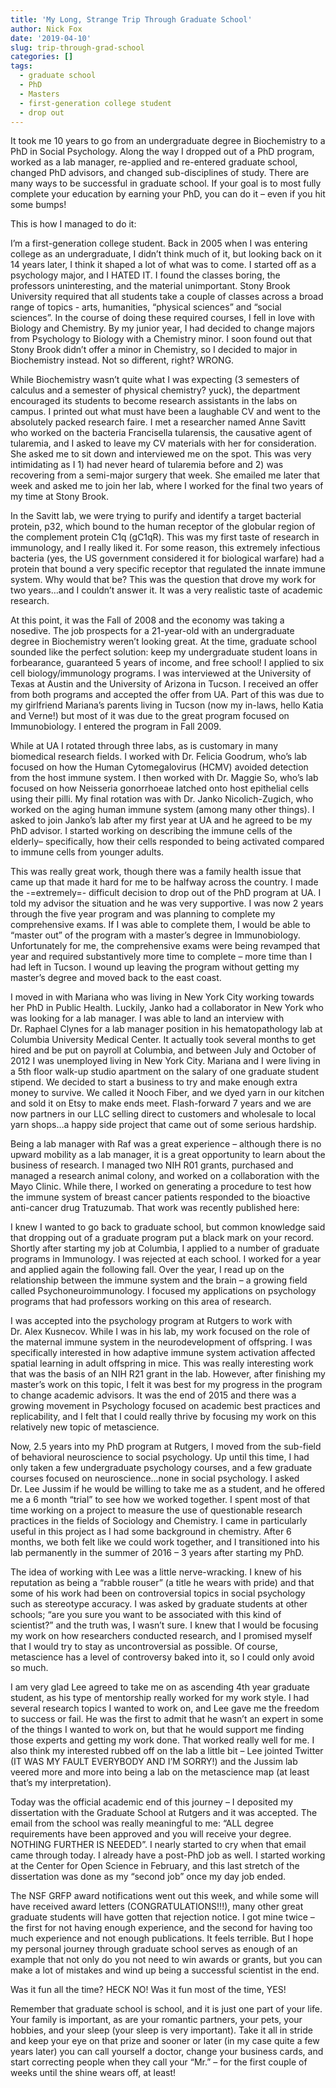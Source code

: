 ```yaml
---
title: 'My Long, Strange Trip Through Graduate School'
author: Nick Fox
date: '2019-04-10'
slug: trip-through-grad-school
categories: []
tags:
  - graduate school
  - PhD
  - Masters
  - first-generation college student
  - drop out
---
```


It took me 10 years to go from an undergraduate degree in Biochemistry to a PhD in Social Psychology.  Along the way I dropped out of a PhD program, worked as a lab manager, re-applied and re-entered graduate school, changed PhD advisors, and changed sub-disciplines of study.  There are many ways to be successful in graduate school.  If your goal is to most fully complete your education by earning your PhD, you can do it – even if you hit some bumps!  

This is how I managed to do it:

I'm a first-generation college student.  Back in 2005 when I was entering college as an undergraduate, I didn't think much of it, but looking back on it 14 years later, I think it shaped a lot of what was to come.  I started off as a psychology major, and I HATED IT.  I found the classes boring, the professors uninteresting, and the material unimportant.  Stony Brook University required that all students take a couple of classes across a broad range of topics - arts, humanities, "physical sciences" and "social sciences".  In the course of doing these required courses, I fell in love with Biology and Chemistry.  By my junior year, I had decided to change majors from Psychology to Biology with a Chemistry minor.  I soon found out that Stony Brook didn't offer a minor in Chemistry, so I decided to major in Biochemistry instead.  Not so different, right? WRONG.

While Biochemistry wasn't quite what I was expecting (3 semesters of calculus and a semester of physical chemistry? yuck), the department encouraged its students to become research assistants in the labs on campus.  I printed out what must have been a laughable CV and went to the absolutely packed research faire.  I met a researcher named Anne Savitt who worked on the bacteria Francisella tularensis, the causative agent of tularemia, and I asked to leave my CV materials with her for consideration.  She asked me to sit down and interviewed me on the spot. This was very intimidating as I 1) had never heard of tularemia before and 2) was recovering from a semi-major surgery that week.  She emailed me later that week and asked me to join her lab, where I worked for the final two years of my time at Stony Brook.

In the Savitt lab, we were trying to purify and identify a target bacterial protein, p32, which bound to the human receptor of the globular region of the complement protein C1q (gC1qR).  This was my first taste of research in immunology, and I really liked it.  For some reason, this extremely infectious bacteria (yes, the US government considered it for biological warfare) had a protein that bound a very specific receptor that regulated the innate immune system.  Why would that be?  This was the question that drove my work for two years...and I couldn't answer it.  It was a very realistic taste of academic research.

At this point, it was the Fall of 2008 and the economy was taking a nosedive.  The job prospects for a 21-year-old with an undergraduate degree in Biochemistry weren't looking great.  At the time, graduate school sounded like the perfect solution: keep my undergraduate student loans in forbearance, guaranteed 5 years of income, and free school!  I applied to six cell biology/immunology programs.  I was interviewed at the University of Texas at Austin and the University of Arizona in Tucson.  I received an offer from both programs and accepted the offer from UA.  Part of this was due to my girlfriend Mariana’s parents living in Tucson (now my in-laws, hello Katia and Verne!) but most of it was due to the great program focused on Immunobiology.  I entered the program in Fall 2009.

While at UA I rotated through three labs, as is customary in many biomedical research fields.  I worked with Dr. Felicia Goodrum, who’s lab focused on how the Human Cytomegalovirus (HCMV) avoided detection from the host immune system.  I then worked with Dr. Maggie So, who’s lab focused on how Neisseria gonorrhoeae latched onto host epithelial cells using their pilli.  My final rotation was with Dr. Janko Nicolich-Zugich, who worked on the aging human immune system (among many other things).  I asked to join Janko’s lab after my first year at UA and he agreed to be my PhD advisor.  I started working on describing the immune cells of the elderly– specifically, how their cells responded to being activated compared to immune cells from younger adults. 

This was really great work, though there was a family health issue that came up that made it hard for me to be halfway across the country.  I made the -=extremely=- difficult decision to drop out of the PhD program at UA.  I told my advisor the situation and he was very supportive.  I was now 2 years through the five year program and was planning to complete my comprehensive exams.  If I was able to complete them, I would be able to “master out” of the program with a master’s degree in Immunobiology.  Unfortunately for me, the comprehensive exams were being revamped that year and required substantively more time to complete – more time than I had left in Tucson.  I wound up leaving the program without getting my master’s degree and moved back to the east coast.

I moved in with Mariana who was living in New York City working towards her PhD in Public Health.  Luckily, Janko had a collaborator in New York who was looking for a lab manager.  I was able to land an interview with Dr. Raphael Clynes for a lab manager position in his hematopathology lab at Columbia University Medical Center.  It actually took several months to get hired and be put on payroll at Columbia, and between July and October of 2012 I was unemployed living in New York City.  Mariana and I were living in a 5th floor walk-up studio apartment on the salary of one graduate student stipend.  We decided to start a business to try and make enough extra money to survive.  We called it Nooch Fiber, and we dyed yarn in our kitchen and sold it on Etsy to make ends meet.  Flash-forward 7 years and we are now partners in our LLC selling direct to customers and wholesale to local yarn shops…a happy side project that came out of some serious hardship.

Being a lab manager with Raf was a great experience – although there is no upward mobility as a lab manager, it is a great opportunity to learn about the business of research.  I managed two NIH R01 grants, purchased and managed a research animal colony, and worked on a collaboration with the Mayo Clinic.  While there, I worked on generating a procedure to test how the immune system of breast cancer patients responded to the bioactive anti-cancer drug Tratuzumab.  That work was recently published here:

I knew I wanted to go back to graduate school, but common knowledge said that dropping out of a graduate program put a black mark on your record.  Shortly after starting my job at Columbia, I applied to a number of graduate programs in Immunology.  I was rejected at each school.  I worked for a year and applied again the following fall.  Over the year, I read up on the relationship between the immune system and the brain – a growing field called Psychoneuroimmunology.  I focused my applications on psychology programs that had professors working on this area of research.

I was accepted into the psychology program at Rutgers to work with Dr. Alex Kusnecov.  While I was in his lab, my work focused on the role of the maternal immune system in the neurodevelopment of offspring.  I was specifically interested in how adaptive immune system activation affected spatial learning in adult offspring in mice.  This was really interesting work that was the basis of an NIH R21 grant in the lab.  However, after finishing my master’s work on this topic, I felt it was best for my progress in the program to change academic advisors.  It was the end of 2015 and there was a growing movement in Psychology focused on academic best practices and replicability, and I felt that I could really thrive by focusing my work on this relatively new topic of metascience.

Now, 2.5 years into my PhD program at Rutgers, I moved from the sub-field of behavioral neuroscience to social psychology.  Up until this time, I had only taken a few undergraduate psychology courses, and a few graduate courses focused on neuroscience…none in social psychology.  I asked Dr. Lee Jussim if he would be willing to take me as a student, and he offered me a 6 month “trial” to see how we worked together.  I spent most of that time working on a project to measure the use of questionable research practices in the fields of Sociology and Chemistry.  I came in particularly useful in this project as I had some background in chemistry.  After 6 months, we both felt like we could work together, and I transitioned into his lab permanently in the summer of 2016 – 3 years after starting my PhD.

The idea of working with Lee was a little nerve-wracking.  I knew of his reputation as being a “rabble rouser” (a title he wears with pride) and that some of his work had been on controversial topics in social psychology such as stereotype accuracy.  I was asked by graduate students at other schools; “are you sure you want to be associated with this kind of scientist?” and the truth was, I wasn’t sure.  I knew that I would be focusing my work on how researchers conducted research, and I promised myself that I would try to stay as uncontroversial as possible.  Of course, metascience has a level of controversy baked into it, so I could only avoid so much.

I am very glad Lee agreed to take me on as ascending 4th year graduate student, as his type of mentorship really worked for my work style.  I had several research topics I wanted to work on, and Lee gave me the freedom to success or fail.  He was the first to admit that he wasn’t an expert in some of the things I wanted to work on, but that he would support me finding those experts and getting my work done.  That worked really well for me.  I also think my interested rubbed off on the lab a little bit – Lee jointed Twitter (IT WAS MY FAULT EVERYBODY AND I’M SORRY!) and the Jussim lab veered more and more into being a lab on the metascience map (at least that’s my interpretation).

Today was the official academic end of this journey – I deposited my dissertation with the Graduate School at Rutgers and it was accepted.  The email from the school was really meaningful to me: “ALL degree requirements have been approved and you will receive your degree.  NOTHING FURTHER IS NEEDED”. I nearly started to cry when that email came through today.  I already have a post-PhD job as well.  I started working at the Center for Open Science in February, and this last stretch of the dissertation was done as my “second job” once my day job ended.

The NSF GRFP award notifications went out this week, and while some will have received award letters (CONGRATULATIONS!!!), many other great graduate students will have gotten that rejection notice.  I got mine twice – the first for not having enough experience, and the second for having too much experience and not enough publications.  It feels terrible.  But I hope my personal journey through graduate school serves as enough of an example that not only do you not need to win awards or grants, but you can make a lot of mistakes and wind up being a successful scientist in the end.
  
Was it fun all the time? HECK NO! 
Was it fun most of the time, YES!

Remember that graduate school is school, and it is just one part of your life.  Your family is important, as are your romantic partners, your pets, your hobbies, and your sleep (your sleep is very important).  Take it all in stride and keep your eye on that prize and sooner or later (in my case quite a few years later) you can call yourself a doctor, change your business cards, and start correcting people when they call your “Mr.” – for the first couple of weeks until the shine wears off, at least!



